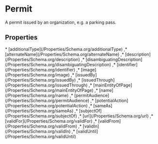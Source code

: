 # Permit

A permit issued by an organization, e.g. a parking pass.

## Properties

<Grid>
* [additionalType](/Properties/Schema.org/additionalType)
,* [alternateName](/Properties/Schema.org/alternateName)
,* [description](/Properties/Schema.org/description)
,* [disambiguatingDescription](/Properties/Schema.org/disambiguatingDescription)
,* [identifier](/Properties/Schema.org/identifier)
,* [image](/Properties/Schema.org/image)
,* [issuedBy](/Properties/Schema.org/issuedBy)
,* [issuedThrough](/Properties/Schema.org/issuedThrough)
,* [mainEntityOfPage](/Properties/Schema.org/mainEntityOfPage)
,* [name](/Properties/Schema.org/name)
,* [permitAudience](/Properties/Schema.org/permitAudience)
,* [potentialAction](/Properties/Schema.org/potentialAction)
,* [sameAs](/Properties/Schema.org/sameAs)
,* [subjectOf](/Properties/Schema.org/subjectOf)
,* [url](/Properties/Schema.org/url)
,* [validFor](/Properties/Schema.org/validFor)
,* [validFrom](/Properties/Schema.org/validFrom)
,* [validIn](/Properties/Schema.org/validIn)
,* [validUntil](/Properties/Schema.org/validUntil)

</Grid>

